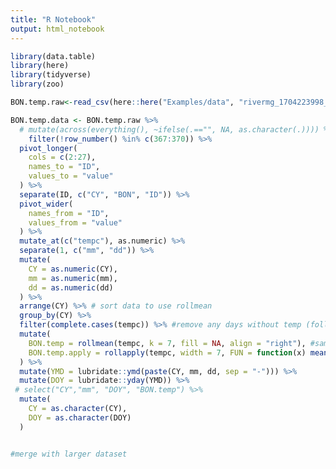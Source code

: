 ```yaml
---
title: "R Notebook"
output: html_notebook
---
```


```r

library(data.table)
library(here)
library(tidyverse)
library(zoo)

BON.temp.raw<-read_csv(here::here("Examples/data", "rivermg_1704223998_133.csv"))

BON.temp.data <- BON.temp.raw %>%
  # mutate(across(everything(), ~ifelse(.=="", NA, as.character(.)))) %>%
    filter(!row_number() %in% c(367:370)) %>% 
  pivot_longer(
    cols = c(2:27),
    names_to = "ID",
    values_to = "value"
  ) %>%
  separate(ID, c("CY", "BON", "ID")) %>%
  pivot_wider(
    names_from = "ID",
    values_from = "value"
  ) %>%
  mutate_at(c("tempc"), as.numeric) %>%
  separate(1, c("mm", "dd")) %>%
  mutate(
    CY = as.numeric(CY),
    mm = as.numeric(mm),
    dd = as.numeric(dd)
  ) %>%
  arrange(CY) %>% # sort data to use rollmean
  group_by(CY) %>%
  filter(complete.cases(tempc)) %>% #remove any days without temp (following JG's code) -update for age of return?
  mutate(
    BON.temp = rollmean(tempc, k = 7, fill = NA, align = "right"), #same as JG code, returns NA for 7 day average with NA's present
    BON.temp.apply = rollapply(tempc, width = 7, FUN = function(x) mean(x, na.rm = TRUE), by = 1, by.column = TRUE, partial = TRUE, fill = NA, align = "right") #adjusts for NA's within d7 averages
  ) %>%
  mutate(YMD = lubridate::ymd(paste(CY, mm, dd, sep = "-"))) %>%
  mutate(DOY = lubridate::yday(YMD)) %>%
 # select("CY","mm", "DOY", "BON.temp") %>%
  mutate(
    CY = as.character(CY),
    DOY = as.character(DOY)
  )


#merge with larger dataset




```


